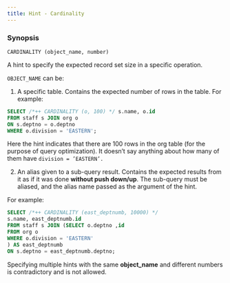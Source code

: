 ---
title: Hint - Cardinality
---

### Synopsis

`CARDINALITY (object_name, number)`

A hint to specify the expected record set size in a specific operation.

`OBJECT_NAME` can be:

1. A specific table. Contains the expected number of rows in the table. For example:

```sql
SELECT /*++ CARDINALITY (o, 100) */ s.name, o.id
FROM staff s JOIN org o
ON s.deptno = o.deptno
WHERE o.division = 'EASTERN';
```

Here the hint indicates that there are 100 rows in the org table (for the purpose of query optimization). It
doesn’t say anything about how many of them have `division = ’EASTERN’.`

2. An alias given to a sub-query result. Contains the expected results from it as if it was done **without push
down/up**. The sub-query must be aliased, and the alias name passed as the argument of the hint.

For example:

```sql
SELECT /*++ CARDINALITY (east_deptnumb, 10000) */
s.name, east_deptnumb.id
FROM staff s JOIN (SELECT o.deptno ,id
FROM org o
WHERE o.division = 'EASTERN'
) AS east_deptnumb
ON s.deptno = east_deptnumb.deptno;
```

Specifying multiple hints with the same **object_name** and different numbers is contradictory and is not allowed.